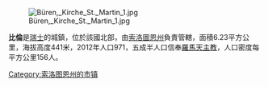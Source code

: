 [[Image:Büren,_Kirche_St._Martin_1.jpg|right]]

'''比倫'''是[[瑞士|瑞士]]的城鎮，位於該國北部，由[[索洛圖恩州|索洛圖恩州]]負責管轄，面積6.23平方公里，海拔高度441米，2012年人口971，五成半人口信奉[[羅馬天主教|羅馬天主教]]，人口密度每平方公里156人。

{{Switzerland-geo-stub}}
[[Category:索洛图恩州的市镇|Category:索洛图恩州的市镇]]